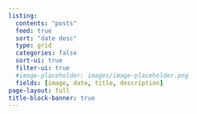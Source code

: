 ```yaml
---
listing:
  contents: "posts"
  feed: true
  sort: "date desc"
  type: grid
  categories: false
  sort-ui: true
  filter-ui: true
  #image-placeholder: images/image-placeholder.png
  fields: [image, date, title, description]
page-layout: full
title-block-banner: true
---
```



